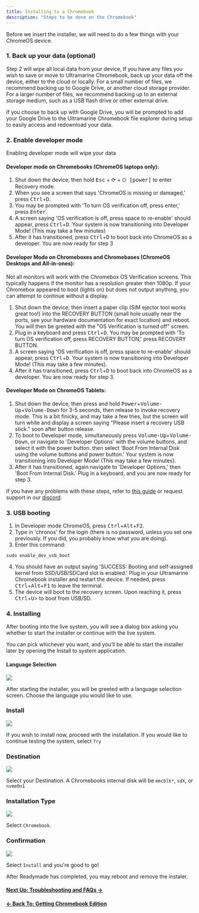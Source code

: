 ```yaml
---
title: Installing to a Chromebook
description: "Steps to be done on the Chromebook"
---
```



Before we insert the installer, we will need to do a few things with your ChromeOS device.

### 1. Back up your data (optional)

Step 2 will wipe all local data from your device, If you have any files you wish to save or move to Ultramarine Chromebook, back up your data off the device, either to the cloud or locally. For a small number of files, we recommend backing up to Google Drive, or another cloud storage provider. For a larger number of files, we recommend backing up to an external storage medium, such as a USB flash drive or other external drive.

If you choose to back up with Google Drive, you will be prompted to add your Google Drive to the Ultramarine Chromebook file explorer during setup to easily access and redownload your data.

### 2. Enable developer mode

<Alert type="warning">Enabling developer mode will wipe your data</Alert>

#### Developer mode on Chromebooks (ChromeOS laptops only):

1. Shut down the device, then hold <kbd>Esc</kbd> + <kbd>⟳</kbd> + <kbd>⏻ [power]</kbd> to enter Recovery mode.
2. When you see a screen that says 'ChromeOS is missing or damaged,' press <kbd>Ctrl</kbd>+<kbd>D</kbd>.
3. You may be prompted with 'To turn OS verification off, press enter,' press <kbd>Enter</kbd>.
4. A screen saying 'OS verification is off, press space to re-enable' should appear, press <kbd>Ctrl</kbd>+<kbd>D</kbd>.
   Your system is now transitioning into Developer Mode! (This may take a few minutes)
5. After it has transitioned, press <kbd>Ctrl</kbd>+<kbd>D</kbd> to boot back into ChromeOS as a developer. You are now ready for step 3

#### Developer Mode on Chromeboxes and Chromebases (ChromeOS Desktops and All-in-ones):

<Alert type="warning">
  Not all monitors will work with the Chromebox OS Verification screens. This
  typically happens if the monitor has a resolution greater then 1080p. If your
  Chromebox appeared to boot (lights on) but does not output anything, you can
  attempt to continue without a display.
</Alert>

1.  Shut down the device, then insert a paper clip (SIM ejector tool works great too!) into the RECOVERY BUTTON (small hole usually near the ports, see your hardware documentation for exact location) and reboot. You will then be greeted with the "OS Verification is turned off" screen.
2.  Plug in a keyboard and press <kbd>Ctrl</kbd>+<kbd>D</kbd>. You may be prompted with 'To turn OS verification off, press RECOVERY BUTTON,' press RECOVERY BUTTON.
3.  A screen saying 'OS verification is off, press space to re-enable' should appear, press <kbd>Ctrl</kbd>+<kbd>D</kbd>.
    Your system is now transitioning into Developer Mode! (This may take a few minutes).
4.  After it has transitioned, press <kbd>Ctrl</kbd>+<kbd>D</kbd> to boot back into ChromeOS as a developer. You are now ready for step 3.

#### Developer Mode on ChromeOS Tablets:

1.  Shut down the device, then press and hold <kbd>Power</kbd>+<kbd>Volume-Up</kbd>+<kbd>Volume-Down</kbd> for 3-5 seconds, then release to invoke recovery mode. This is a bit finicky, and may take a few tries, but the screen will turn white and display a screen saying "Please insert a recovery USB stick." soon after button release.
2.  To boot to Developer mode, simultaneously press <kbd>Volume-Up</kbd>+<kbd>Volume-Down</kbd>, or navigate to 'Developer Options' with the volume buttons, and select it with the power button. then select 'Boot From Internal Disk using the volume buttons and power button.'
    Your system is now transitioning into Developer Mode! (This may take a few minutes).
3.  After it has transitioned, again navigate to 'Developer Options,' then 'Boot From Internal Disk.' Plug in a keyboard, and you are now ready for step 3.

If you have any problems with these steps, refer to [this guide](https://chromium.googlesource.com/chromiumos/docs/+/main/debug_buttons.md#Firmware-Keyboard-Interface) or request support in our [discord](https://discord.com/invite/5fdPuxTg5Q).

### 3. USB booting

1. In Developer mode ChromeOS, press <kbd>Ctrl</kbd>+<kbd>Alt</kbd>+<kbd>F2</kbd>.
2. Type in 'chronos' for the login (there is no password, unless you set one previously. If you did, you probably know what you are doing).
3. Enter this command:

```
sudo enable_dev_usb_boot
```

4. You should have an output saying 'SUCCESS: Booting and self-assigned kernel from SSD/USB/SDCard slot is enabled.' Plug in your Ultramarine Chromebook installer and restart the device. If needed, press <kbd>Ctrl</kbd>+<kbd>Alt</kbd>+<kbd>F1</kbd> to leave the terminal.
5. The device will boot to the recovery screen. Upon reaching it, press <kbd>Ctrl</kbd>+<kbd>U</kbd>> to boot from USB/SD.

### 4. Installing

After booting into the live system, you will see a dialog box asking you whether to start the installer or continue with the live system.

You can pick whichever you want, and you’ll be able to start the installer later by opening the Install to system application.

#### Language Selection

![](/assets/language.png)

After starting the installer, you will be greeted with a language selection screen. Choose the language you would like to use.

### Install

![](/assets/install-or-try.png)

If you wish to install now, proceed with the installation. If you would like to continue testing the system, select `Try`

### Destination

![](/assets/devices.png)

Select your Destination. A Chromebooks internal disk will be `mmcblk*`, `sdX`, or `nvme0n1`

### Installation Type

![](/assets/chromebook-install.png)

Select `Chromebook`.

### Confirmation

![](/assets/confirm.png)

Select `Install` and you're good to go!

After Readymade has completed, you may reboot and remove the instaler.

#### [Next Up: Troubleshooting and FAQs →](faq-and-troubleshooting)

#### [← Back To: Getting Chromebook Edition](getting)
